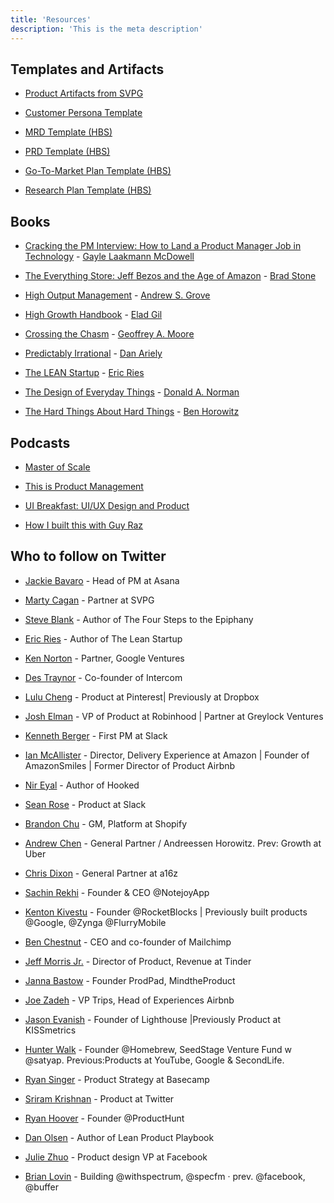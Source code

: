 ```yaml
---
title: 'Resources'
description: 'This is the meta description'
---
```


## Templates and Artifacts

-   [Product Artifacts from SVPG](https://svpg.com/examples/)
    
-   [Customer Persona Template](https://docs.google.com/document/d/1EWfQT-58JQY4royFMla6rbI2cZbthH-yOuZYMAoRVMA/edit?usp=sharing)
    
-   [MRD Template (HBS)](https://docs.google.com/document/d/1yX3IszwzKJuHa3_WEzuE2_C7VQSjmwqLjAGkMsGlClU/edit?usp=sharing)
    
-   [PRD Template (HBS)](https://docs.google.com/document/d/1XAxTPybqUzCntxkBUv8NUON7F40Gawv5zdH2Seu-eww/edit)
    
-   [Go-To-Market Plan Template (HBS)](https://docs.google.com/presentation/d/1idjXAJDUn8EOMnzE5B0ZtR3BcQAdN3YteFGBoPkUUEI/edit#slide=id.p)
    
-   [Research Plan Template (HBS)](https://docs.google.com/document/d/1LAwI3quJ3v3vweXrgjmJp2e6GabMmeP1pqc5W6sF_3c/edit?usp=sharing)
    

## Books

-   [Cracking the PM Interview: How to Land a Product Manager Job in Technology](https://www.amazon.com/Cracking-PM-Interview-Product-Technology/dp/0984782818)  -  [Gayle Laakmann McDowell](https://www.linkedin.com/in/gaylemcd/)
    
-   [The Everything Store: Jeff Bezos and the Age of Amazon](https://www.amazon.com/gp/product/0316219266/)  -  [Brad Stone](https://twitter.com/bradstone)
    
-   [High Output Management](https://www.amazon.com/High-Output-Management-Andrew-Grove-ebook/dp/B015VACHOK)  -  [Andrew S. Grove](https://en.wikipedia.org/wiki/Andrew_Grove)
    
-   [High Growth Handbook](https://www.amazon.com/High-Growth-Handbook-Elad-Gil/dp/1732265100/)  -  [Elad Gil](https://www.linkedin.com/in/eladgil/)
    
-   [Crossing the Chasm](https://www.amazon.com/Crossing-Chasm-Marketing-High-Tech-Mainstream/dp/0060517123)  -  [Geoffrey A. Moore](https://twitter.com/geoffreyamoore?lang=en)
    
-   [Predictably Irrational](https://www.amazon.com/Predictably-Irrational-Revised-Expanded-Decisions/dp/0061353248/)  -  [Dan Ariely](https://www.linkedin.com/in/danariely/)
    
-   [The LEAN Startup](http://theleanstartup.com/book)  -  [Eric Ries](https://www.linkedin.com/in/eries/)
    
-   [The Design of Everyday Things](https://www.amazon.com/Design-Everyday-Things-Donald-Norman/dp/1452654123)  -  [Donald A. Norman](https://twitter.com/jnd1er?lang=en)
    
-   [The Hard Things About Hard Things](https://www.amazon.com/Hard-Thing-About-Things-Building/dp/0062273205)  -  [Ben Horowitz](https://www.linkedin.com/in/behorowitz/)
    

## Podcasts

-   [Master of Scale](https://mastersofscale.com/)
    
-   [This is Product Management](https://www.thisisproductmanagement.com/)
    
-   [UI Breakfast: UI/UX Design and Product](https://uibreakfast.com/category/podcast/)
    
-   [How I built this with Guy Raz](https://www.npr.org/podcasts/510313/how-i-built-this?t=1533718789826)
    

## Who to follow on Twitter

-   [Jackie Bavaro](https://twitter.com/jackiebo)  - Head of PM at Asana
    
-   [Marty Cagan](https://twitter.com/cagan)  - Partner at SVPG
    
-   [Steve Blank](https://twitter.com/sgblank)  - Author of The Four Steps to the Epiphany
    
-   [Eric Ries](https://twitter.com/@ericries)  - Author of The Lean Startup
    
-   [Ken Norton](https://www.twitter.com/@kennethn)  - Partner, Google Ventures
    
-   [Des Traynor](https://www.twitter.com/@destraynor)  - Co-founder of Intercom
    
-   [Lulu Cheng](https://twitter.com/@lulu_cheng)  - Product at Pinterest| Previously at Dropbox
    
-   [Josh Elman](https://twitter.com/joshelman)  - VP of Product at Robinhood | Partner at Greylock Ventures
    
-   [Kenneth Berger](https://www.twitter.com/@kberger)  - First PM at Slack
    
-   [Ian McAllister](https://www.twitter.com/@ianmcall)  - Director, Delivery Experience at Amazon | Founder of AmazonSmiles | Former Director of Product Airbnb
    
-   [Nir Eyal](https://www.twitter.com/@nireyal)  - Author of Hooked
    
-   [Sean Rose](https://www.twitter.com/@seanrose)  - Product at Slack
    
-   [Brandon Chu](https://www.twitter.com/@brandonmchu)  - GM, Platform at Shopify
    
-   [Andrew Chen](https://twitter.com/andrewchen)  - General Partner / Andreessen Horowitz. Prev: Growth at Uber
    
-   [Chris Dixon](https://www.twitter.com/@cdixon)  - General Partner at a16z
    
-   [Sachin Rekhi](https://twitter.com/sachinrekhi)  - Founder & CEO @NotejoyApp
    
-   [Kenton Kivestu](https://www.twitter.com/kivestu)  - Founder @RocketBlocks | Previously built products @Google, @Zynga @FlurryMobile
    
-   [Ben Chestnut](https://twitter.com/benchestnut)  - CEO and co-founder of Mailchimp
    
-   [Jeff Morris Jr.](https://twitter.com/jmj)  - Director of Product, Revenue at Tinder
    
-   [Janna Bastow](https://twitter.com/simplybastow)  - Founder ProdPad, MindtheProduct
    
-   [Joe Zadeh](https://twitter.com/joebot)  - VP Trips, Head of Experiences Airbnb
    
-   [Jason Evanish](https://twitter.com/Evanish)  - Founder of Lighthouse |Previously Product at KISSmetrics
    
-   [Hunter Walk](https://twitter.com/hunterwalk)  - Founder @Homebrew, SeedStage Venture Fund w @satyap. Previous:Products at YouTube, Google & SecondLife.
    
-   [Ryan Singer](https://twitter.com/rjs)  - Product Strategy at Basecamp
    
-   [Sriram Krishnan](https://twitter.com/sriramk)  - Product at Twitter
    
-   [Ryan Hoover](https://twitter.com/rrhoover)  - Founder @ProductHunt
    
-   [Dan Olsen](https://www.twitter.com/@danolsen)  - Author of Lean Product Playbook
    
-   [Julie Zhuo](https://www.twitter.com/@joulee)  - Product design VP at Facebook
    
-   [Brian Lovin](https://www.twitter.com/@brian_lovin)  - Building @withspectrum, @specfm · prev. @facebook, @buffer